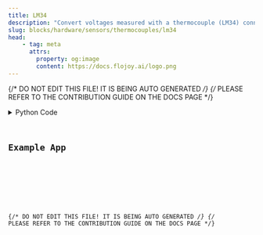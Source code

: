 ```yaml
---
title: LM34
description: "Convert voltages measured with a thermocouple (LM34) connected to a LabJack U3 device into temperature units."
slug: blocks/hardware/sensors/thermocouples/lm34
head:
    - tag: meta
      attrs:
        property: og:image
        content: https://docs.flojoy.ai/logo.png
---
```


{/* DO NOT EDIT THIS FILE! IT IS BEING AUTO GENERATED */}
{/* PLEASE REFER TO THE CONTRIBUTION GUIDE ON THE DOCS PAGE */}


<DownloadStudioBanner />
<PythonDocsDisplay docstring={block_data["docstring"]} />
<details>
<summary>Python Code</summary>



<Code code={pythonCode} lang="py" wrap theme="dracula" />

[Find this Flojoy Block on GitHub](https://github.com/flojoy-ai/blocks/blob/main/blocks/HARDWARE/SENSORS/THERMOCOUPLES/LM34/LM34.py)

</details>

## Example App


<GetHelpWidget />


<AppDisplay app={app} blockName="LM34" client:visible />


<Example />

{/* DO NOT EDIT THIS FILE! IT IS BEING AUTO GENERATED */}
{/* PLEASE REFER TO THE CONTRIBUTION GUIDE ON THE DOCS PAGE */}
